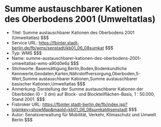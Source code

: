 # Summe austauschbarer Kationen des Oberbodens 2001 (Umweltatlas)
- Titel: Summe austauschbarer Kationen des Oberbodens 2001 (Umweltatlas) $$$
- Service URL: https://fbinter.stadt-berlin.de/fb/wms/senstadt/kb01_06_08sumkat $$$
- Typ: WMS $$$
- Name: summe-austauschbarer-kationen-des-oberbodens-2001-umweltatlas-wms-a90d0e6a $$$
- Stichworte: Basensättigung,Berlin,Boden,Bodenkundliche Kennwerte,Geodaten,Karten,Nährstoffversorgung,Oberboden,S-Wert,Summe austauschbarer Kationen,Summe austauschbarer basischer Kationen,Umweltatlas $$$
- Anmerkung: Darstellung der Summe austauschbarer Kationen der Oberböden (0 - 3 dm) auf Block- und Blockteilflächen-Basis, 1 : 50.000, Stand 2001. $$$
- Fisbroker URL: https://fbinter.stadt-berlin.de/fb/index.jsp?loginkey=showMap&mapId=kb01_06_08sumkat@senstadt $$$
- Autor: Senatsverwaltung für Mobilität, Verkehr, Klimaschutz und Umwelt Berlin $$$
